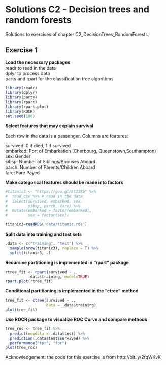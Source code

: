 # Solutions C2 - Decision trees and random forests

Solutions to exercises of chapter C2_DecisionTrees_RandomForests.

## Exercise 1

**Load the necessary packages**\
readr to read in the data\
dplyr to process data\
party and rpart for the classification tree algorithms 

```r
library(readr)
library(dplyr)
library(party)
library(rpart)
library(rpart.plot)
library(ROCR)
set.seed(100)
```

**Select features that may explain survival**

Each row in the data is a passenger. Columns are features:

survived: 0 if died, 1 if survived\
embarked: Port of Embarkation (Cherbourg, Queenstown,Southampton)\
sex: Gender\
sibsp: Number of Siblings/Spouses Aboard\
parch: Number of Parents/Children Aboard\
fare: Fare Payed

**Make categorical features should be made into factors**

```r
#titanic3 <- "https://goo.gl/At238b" %>%
#  read_csv %>% # read in the data
#  select(survived, embarked, sex, 
#         sibsp, parch, fare) %>%
#  mutate(embarked = factor(embarked),
#         sex = factor(sex))

titanic3=readRDS('data/titanic.rds')
```

**Split data into training and test sets**

```r
.data <- c("training", "test") %>%
  sample(nrow(titanic3), replace = T) %>%
  split(titanic3, .)
```

**Recursive partitioning is implemented in "rpart" package**

```r
rtree_fit <- rpart(survived ~ ., 
          .data$training, model=TRUE) 
rpart.plot(rtree_fit)
```

**Conditional partitioning is implemented in the "ctree" method**

```r
tree_fit <- ctree(survived ~ ., 
                  data = .data$training)
plot(tree_fit)
```

**Use ROCR package to visualize ROC Curve and compare methods**

```r
tree_roc <- tree_fit %>%
  predict(newdata = .data$test) %>%
  prediction(.data$test$survived) %>%
  performance("tpr", "fpr")
plot(tree_roc)
```


Acknowledgement: the code for this exercise is from  http://bit.ly/2fqWKvK
